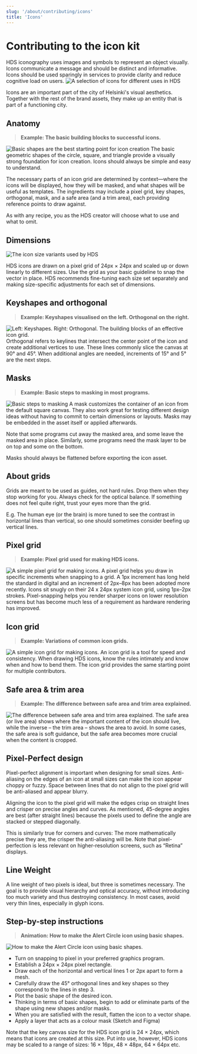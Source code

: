 ```yaml
---
slug: '/about/contributing/icons'
title: 'Icons'
---
```



# Contributing to the icon kit

<LeadParagraph>
    HDS iconography uses images and symbols to represent an object visually. Icons communicate a message and should be distinct and informative. Icons should be used sparingly in services to provide clarity and reduce cognitive load on users.
</LeadParagraph>

<Image src="../../images/about/icontypes.jpg" alt="A selection of icons for different uses in HDS" style="max-width:600px;" viewable />

Icons are an important part of the city of Helsinki's visual aesthetics. Together with the rest of the brand assets, they make up an entity that is part of a functioning city.

## Anatomy
> **Example: The basic building blocks to successful icons.**
<Image src="../../images/about/basicshapes.jpg" alt="Basic shapes are the best starting point for icon creation" style="max-width:600px;" viewable />
The basic geometric shapes of the circle, square, and triangle provide a visually strong foundation for icon creation. Icons should always be simple and easy to understand. 

The necessary parts of an icon grid are determined by context—where the icons will be displayed, how they will be masked, and what shapes will be useful as templates. The ingredients may include a pixel grid, key shapes, orthogonal, mask, and a safe area (and a trim area), each providing reference points to draw against. 

As with any recipe, you as the HDS creator will choose what to use and what to omit.

## Dimensions
<Image src="../../images/about/dimensions.jpg" alt="The icon size variants used by HDS" style="max-width:600px;" viewable />

HDS icons are drawn on a pixel grid of 24px × 24px and scaled up or down linearly to different sizes. Use the grid as your basic guideline to snap the vector in place. HDS recommends fine-tuning each size set separately and making size-specific adjustments for each set of dimensions.

## Keyshapes and orthogonal
> **Example: Keyshapes visualised on the left. Orthogonal on the right.**
<Image src="../../images/about/keyshapes_orthogonals.jpg" alt="Left: Keyshapes. Right: Orthogonal. The building blocks of an effective icon grid." style="max-width:600px;" viewable />
Orthogonal refers to keylines that intersect the center point of the icon and create additional vertices to use. These lines commonly slice the canvas at 90° and 45°. When additional angles are needed, increments of 15° and 5° are the next steps.

## Masks
> **Example: Basic steps to masking in most programs.**
<Image src="../../images/about/masking.jpg" alt="Basic steps to masking" style="max-width:600px;" viewable />
A mask customizes the container of an icon from the default square canvas. They also work great for testing different design ideas without having to commit to certain dimensions or layouts. Masks may be embedded in the asset itself or applied afterwards. 

Note that some programs cut away the masked area, and some leave the masked area in place. Similarly, some programs need the mask layer to be on top and some on the bottom.

Masks should always be flattened before exporting the icon asset.

## About grids
Grids are meant to be used as guides, not hard rules. Drop them when they stop working for you. Always check for the optical balance. If something does not feel quite right, trust your eyes more than the grid. 

E.g. The human eye (or the brain) is more tuned to see the contrast in horizontal lines than vertical, so one should sometimes consider beefing up vertical lines.

## Pixel grid
> **Example: Pixel grid used for making HDS icons.**
<Image src="../../images/about/pixelgrid.jpg" alt="A simple pixel grid for making icons." style="max-width:600px;" viewable />
A pixel grid helps you draw in specific increments when snapping to a grid. A 1px increment has long held the standard in digital and an increment of 2px–8px has been adopted more recently. Icons sit snugly on their 24 x 24px system icon grid, using 1px–2px strokes. Pixel-snapping helps you render sharper icons on lower resolution screens but has become much less of a requirement as hardware rendering has improved.

## Icon grid
> **Example: Variations of common icon grids.**
<Image src="../../images/about/icongrid.jpg" alt="A simple icon grid for making icons." style="max-width:600px;" viewable />
An icon grid is a tool for speed and consistency. When drawing HDS icons, know the rules intimately and know when and how to bend them. The icon grid provides the same starting point for multiple contributors.

## Safe area & trim area
> **Example: The difference between safe area and trim area explained.**
<Image src="../../images/about/safearea_trimarea.jpg" alt="The difference between safe area and trim area explained." style="max-width:600px;" viewable />
The safe area (or live area) shows where the important content of the icon should live, while the inverse – the trim area – shows the area to avoid. In some cases, the safe area is soft guidance, but the safe area becomes more crucial when the content is cropped.

## Pixel-Perfect design
Pixel-perfect alignment is important when designing for small sizes. Anti-aliasing on the edges of an icon at small sizes can make the icon appear choppy or fuzzy. Space between lines that do not align to the pixel grid will be anti-aliased and appear blurry. 

Aligning the icon to the pixel grid will make the edges crisp on straight lines and crisper on precise angles and curves.
As mentioned, 45-degree angles are best (after straight lines) because the pixels used to define the angle are stacked or stepped diagonally. 

This is similarly true for corners and curves: The more mathematically precise they are, the crisper the anti-aliasing will be. 
Note that pixel-perfection is less relevant on higher-resolution screens, such as “Retina” displays.

## Line Weight
A line weight of two pixels is ideal, but three is sometimes necessary. The goal is to provide visual hierarchy and optical accuracy, without introducing too much variety and thus destroying consistency. In most cases, avoid very thin lines, especially in glyph icons.

## Step-by-step instructions
> **Animation: How to make the Alert Circle icon using basic shapes.**
<Image src="../../images/about/AlertCircle_Fill_cropped.gif" alt="How to make the Alert Circle icon using basic shapes." style="max-width:600px;" viewable />

- Turn on snapping to pixel in your preferred graphics program.
- Establish a 24px × 24px pixel rectangle. 
- Draw each of the horizontal and vertical lines 1 or 2px apart to form a mesh.
- Carefully draw the 45° orthogonal lines and key shapes so they correspond to the lines in step 3.
- Plot the basic shape of the desired icon.
- Thinking in terms of basic shapes, begin to add or eliminate parts of the shape using new shapes and/or masks.
- When you are satisfied with the result, flatten the icon to a vector shape.
- Apply a layer that acts as a colour mask (Sketch and Figma) 

Note that the key canvas size for the HDS icon grid is 24 × 24px, which means that icons are created at this size. Put into use, however, HDS icons may be scaled to a range of sizes: 16 × 16px, 48 × 48px, 64 × 64px etc.